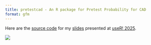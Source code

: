 ---
title: pretestcad - An R package for Pretest Probability for CAD
format: gfm
---

Here are the [source code](https://github.com/JauntyJJS/useR-2025_pretestcad){target="_blank"} for my [slides](https://jauntyjjs.github.io/useR-2025_pretestcad/){target="_blank"} presented at [useR! 2025](https://user2025.r-project.org/){target="_blank"}.

![](share-card.png){fig-alt="Title slide of pretestcad - An R package for Pretest Probability for Coronary Artery Disease presented at R/Medicine 2025." fig-align="center"}
